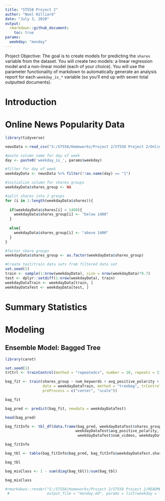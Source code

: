 ```yaml
---
title: "ST558 Project 2"
author: "Noel Hilliard"
date: "July 3, 2020"
output:
  rmarkdown::github_document:
    toc: true
params:
  weekday: "monday"
---
```


Project Objective: The goal is to create models for predicting the `shares` variable from the dataset. You will create two models: a linear regression model and a non-linear model (each of your choice). You will use the parameter functionality of markdown to automatically generate an analysis report for each `weekday_is_*` variable (so you’ll end up with seven total outputted documents).

# Introduction

# Online News Popularity Data

```r

library(tidyverse)

newsData <-read_csv("S:/ST558/Homeworks/Project 2/ST558 Project 2/OnlineNewsPopularity.csv")

#paste column name for day of week
day <- paste0('weekday_is_', params$weekday)

#filter for day of week
weekdayData <- newsData %>% filter(!!as.name(day) == "1")
```

```r

#initialize column for shares groups
weekdayData$shares_group <- NA

#split shares into 2 groups
for (i in 1:length(weekdayData$shares)){
  
  if(weekdayData$shares[i] < 1400){
    weekdayData$shares_group[i] <- "below 1400"
  }
  
  else{
    weekdayData$shares_group[i] <- "above 1400"
  }
}

#factor share groups
weekdayData$shares_group <- as.factor(weekdayData$shares_group)

```


```r

#Create test/train data sets from filtered data set
set.seed(1)
train <- sample(1:nrow(weekdayData), size = nrow(weekdayData)*0.7)
test <- dplyr::setdiff(1:nrow(weekdayData), train)
weekdayDataTrain <- weekdayData[train, ]
weekdayDataTest <- weekdayData[test, ]
```

# Summary Statistics

# Modeling

## Ensemble Model: Bagged Tree


```r
library(caret)

set.seed(1)
trCtrl <- trainControl(method = "repeatedcv", number = 10, repeats = 3)

bag_fit <- train(shares_group ~ num_keywords + avg_positive_polarity + num_videos + num_imgs, 
                 data = weekdayDataTrain, method = "treebag", trControl = trCtrl, 
                 preProcess = c("center", "scale"))

bag_fit
```

```r
bag_pred <- predict(bag_fit, newdata = weekdayDataTest)

head(bag_pred)
```

```r
bag_fitInfo <- tbl_df(data.frame(bag_pred, weekdayDataTest$shares_group, weekdayDataTest$num_keywords, 
                                weekdayDataTest$avg_positive_polarity,
                                 weekdayDataTest$num_videos, weekdayDataTest$num_imgs))

bag_fitInfo
```

```r
bag_tbl <- table(bag_fitInfo$bag_pred, bag_fitInfo$weekdayDataTest.shares_group)

bag_tbl
```

```r
bag_misClass <- 1 - sum(diag(bag_tbl))/sum(bag_tbl)

bag_misClass
```








```r
#rmarkdown::render("S:/ST558/Homeworks/Project 2/ST558 Project 2/README.Rmd", 
 #                 output_file = "monday.md", params = list(weekday = "monday"))
```

